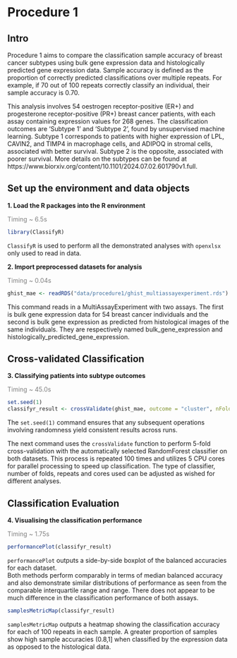 # Procedure 1

## Intro

Procedure 1 aims to compare the classification sample accuracy of breast cancer subtypes using bulk gene expression data and histologically predicted gene expression data. Sample accuracy is defined as the proportion of correctly predicted classifications over multiple repeats. For example, if 70 out of 100 repeats correctly classify an individual, their sample accuracy is 0.70.

This analysis involves 54 oestrogen receptor-positive (ER+) and progesterone receptor-positive (PR+) breast cancer patients, with each assay containing expression values for 268 genes. The classification outcomes are 'Subtype 1' and 'Subtype 2', found by unsupervised machine learning. Subtype 1 corresponds to patients with higher expression of LPL, CAVIN2, and TIMP4 in macrophage cells, and ADIPOQ in stromal cells, associated with better survival. Subtype 2 is the opposite, associated with poorer survival. More details on the subtypes can be found at https://www.biorxiv.org/content/10.1101/2024.07.02.601790v1.full.

## Set up the environment and data objects

**1. Load the R packages into the R environment**

[Timing \~ 6.5s]{style="color: grey;"}

```r
library(ClassifyR)
```

`ClassifyR` is used to perform all the demonstrated analyses with `openxlsx` only used to read in data.

**2. Import preprocessed datasets for analysis**

[Timing \~ 0.04s]{style="color: grey;"}

```r
ghist_mae <- readRDS("data/procedure1/ghist_multiassayexperiment.rds")
```

This command reads in a MultiAssayExperiment with two assays. The first is bulk gene expression data for 54 breast cancer individuals and the second is bulk gene expression as predicted from histological images of the same individuals. They are respectively named bulk_gene_expression and histologically_predicted_gene_expression. 

## Cross-validated Classification

**3. Classifying patients into subtype outcomes**

[Timing \~ 45.0s]{style="color: grey;"}

```r
set.seed(1)
classifyr_result <- crossValidate(ghist_mae, outcome = "cluster", nFolds = 5, nRepeats = 100, nCores = 5)
```

The `set.seed(1)` command ensures that any subsequent operations involving randomness yield consistent results across runs.

The next command uses the `crossValidate` function to perform 5-fold cross-validation with the automatically selected RandomForest classifier on both datasets. This process is repeated 100 times and utilizes 5 CPU cores for parallel processing to speed up classification. The type of classifier, number of folds, repeats and cores used can be adjusted as wished for different analyses.\

## Classification Evaluation

**4. Visualising the classification performance**

[Timing \~ 1.75s]{style="color: grey;"}

```r
performancePlot(classifyr_result)
```

`performancePlot` outputs a side-by-side boxplot of the balanced accuracies for each dataset.\
Both methods perform comparably in terms of median balanced accuracy and also demonstrate similar distributions of performance as seen from the comparable interquartile range and range. There does not appear to be much difference in the classification performance of both assays.

```r
samplesMetricMap(classifyr_result)
```

`samplesMetricMap` outputs a heatmap showing the classification accuracy for each of 100 repeats in each sample. A greater proportion of samples show high sample accuracies (0.8,1\] when classified by the expression data as opposed to the histological data.
